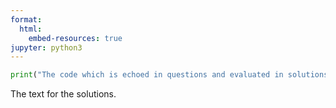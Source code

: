 ```yaml
---
format:
  html:
    embed-resources: true
jupyter: python3
---
```


```python
print("The code which is echoed in questions and evaluated in solutions.")
```

::: {.content-visible unless-profile="questions"}
The text for the solutions.
:::
